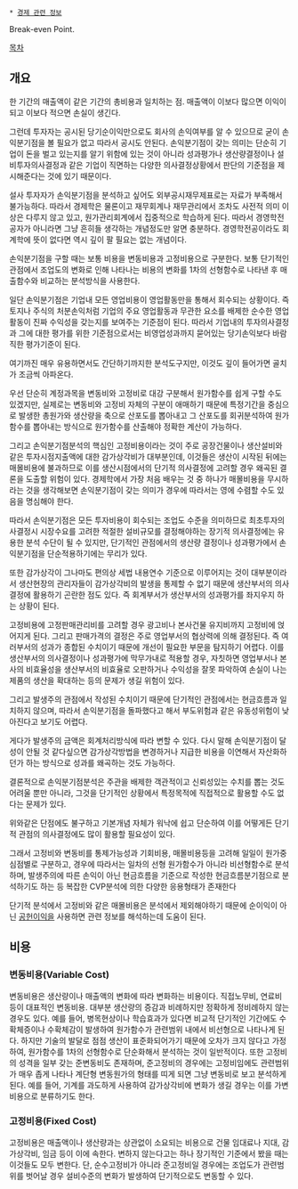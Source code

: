  * [[경제 관련 정보]]

Break-even Point.

[[목차]]
== 개요 ==
한 기간의 매출액이 같은 기간의 총비용과 일치하는 점. 매출액이 이보다 많으면 이익이 되고 이보다 적으면 손실이 생긴다.

그런데 투자자는 공시된 당기순이익만으로도 회사의 손익여부를 알 수 있으므로 굳이 손익분기점을 볼 필요가 없고 따라서 공시도 안된다. 손익분기점이 갖는 의미는 단순히 기업이 돈을 벌고 있는지를 알기 위함에 있는 것이 아니라 성과평가나 생산량결정이나 설비투자의사결정과 같은 기업이 직면하는 다양한 의사결정상황에서 판단의 기준점을 제시해준다는 것에 있기 때문이다.

설사 투자자가 손익분기점을 분석하고 싶어도 외부공시재무제표로는 자료가 부족해서 불가능하다. 따라서 경제학은 물론이고 재무회계나 재무관리에서 조차도 사전적 의미 이상은 다루지 않고 있고, 원가관리회계에서 집중적으로 학습하게 된다. 따라서 경영학전공자가 아니라면 그냥 흔히들 생각하는 개념정도만 알면 충분하다. 경영학전공이라도 회계학에 뜻이 없다면 역시 깊이 팔 필요는 없는 개념이다.

손익분기점을 구할 때는 보통 비용을 변동비용과 고정비용으로 구분한다. 보통 단기적인 관점에서 조업도의 변화로 인해 나타나는 비용의 변화를 1차의 선형함수로 나타낸 후 매출함수와 비교하는 분석방식을 사용한다.

일단 손익분기점은 기업내 모든 영업비용이 영업활동만을 통해서 회수되는 상황이다. 즉 토지나 주식의 처분손익처럼 기업의 주요 영업활동과 무관한 요소를 배제한 순수한 영업활동이 진짜 수익성을 갖는지를 보여주는 기준점이 된다. 따라서 기업내의 투자의사결정과 그에 대한 평가를 위한 기준점으로서는 비영업성과까지 묻어있는 당기손익보다 바람직한 평가기준이 된다.

여기까진 매우 유용하면서도 간단하기까지한 분석도구지만, 이것도 깊이 들어가면 골치가 조금씩 아파온다.

우선 단순히 계정과목을 변동비와 고정비로 대강 구분해서 원가함수를 쉽게 구할 수도 있겠지만, 실제로는 변동비와 고정비 자체의 구분이 애매하기 때문에 특정기간을 중심으로 발생한 총원가와 생산량을 축으로 산포도를 뽑아내고 그 산포도를 회귀분석하여 원가함수를 뽑아내는 방식으로 원가함수를 산출해야 정확한 계산이 가능하다.

그리고 손익분기점분석의 핵심인 고정비용이라는 것이 주로 공장건물이나 생산설비와 같은 투자시점지출액에 대한 감가상각비가 대부분인데, 이것들은 생산이 시작된 뒤에는 매몰비용에 불과하므로 이를 생산시점에서의 단기적 의사결정에 고려할 경우 왜곡된 결론을 도출할 위험이 있다. 경제학에서 가장 처음 배우는 것 중 하나가 매몰비용을 무시하라는 것을 생각해보면 손익분기점이 갖는 의미가 경우에 따라서는 영에 수렴할 수도 있음을 명심해야 한다.

따라서 손익분기점은 모든 투자비용이 회수되는 조업도 수준을 의미하므로 최초투자의사결정시 시장수요를 고려한 적절한 설비규모를 결정해야하는 장기적 의사결정에는 유용한 분석 수단이 될 수 있지만, 단기적인 관점에서의 생산량 결정이나 성과평가에서 손익분기점을 단순적용하기에는 무리가 있다.

또한 감가상각이 그나마도 편의상 세법 내용연수 기준으로 이루어지는 것이 대부분이라서 생산현장의 관리자들이 감가상각비의 발생을 통제할 수 없기 때문에 생산부서의 의사결정에 활용하기 곤란한 점도 있다. 즉 회계부서가 생산부서의 성과평가를 좌지우지 하는 상황이 된다.

고정비용에 고정판매관리비를 고려할 경우 광고비나 본사건물 유지비까지 고정비에 얹어지게 된다. 그리고 판매가격의 결정은 주로 영업부서의 협상력에 의해 결정된다. 즉 여러부서의 성과가 종합된 수치이기 때문에 개선이 필요한 부문을 탐지하기 어렵다. 이를 생산부서의 의사결정이나 성과평가에 막무가내로 적용할 경우, 자칫하면 영업부서나 본사의 비효율성을 생산부서의 비효율로 오판하거나 수익성을 잘못 파악하여 손실이 나는 제품의 생산을 확대하는 등의 문제가 생길 위험이 있다.

그리고 발생주의 관점에서 작성된 수치이기 때문에 단기적인 관점에서는 현금흐름과 일치하지 않으며, 따라서 손익분기점을 돌파했다고 해서 부도위험과 같은 유동성위험이 낮아진다고 보기도 어렵다.

게다가 발생주의 금액은 회계처리방식에 따라 변할 수 있다. 다시 말해 손익분기점이 달성이 안될 것 같다싶으면 감가상각방법을 변경하거나 지급한 비용을 이연해서 자산화하던가 하는 방식으로 성과를 왜곡하는 것도 가능하다.

결론적으로 손익분기점분석은 주관을 배제한 객관적이고 신뢰성있는 수치를 뽑는 것도 어려울 뿐만 아니라, 그것을 단기적인 상황에서 특정목적에 직접적으로 활용할 수도 없다는 문제가 있다.

위와같은 단점에도 불구하고 기본개념 자체가 워낙에 쉽고 단순하여 이를 어떻게든 단기적 관점의 의사결정에도 많이 활용할 필요성이 있다.

그래서 고정비와 변동비를 통제가능성과 기회비용, 매몰비용등을 고려해 일일이 원가중심점별로 구분하고, 경우에 따라서는 일차의 선형 원가함수가 아니라 비선형함수로 분석하며, 발생주의에 따른 손익이 아닌 현금흐름을 기준으로 작성한 현금흐름분기점으로 분석하기도 하는 등 복잡한 CVP분석에 의한 다양한 응용형태가 존재한다

단기적 분석에서 고정비와 같은 매몰비용은 분석에서 제외해야하기 때문에 순이익이 아닌 [[공헌이익]]을 사용하면 관련 정보를 해석하는데 도움이 된다.

== 비용 ==
=== 변동비용(Variable Cost) ===
변동비용은 생산량이나 매출액의 변화에 따라 변화하는 비용이다. 직접노무비, 연료비 등이 대표적인 변동비용. 대부분 생산량의 증감과 비례하지만 정확하게 정비례하지 않는 경우도 있다. 예를 들어, 병목현상이나 학습효과가 있다면 비교적 단기적인 기간에도 수확체증이나 수확체감이 발생하여 원가함수가 관련범위 내에서 비선형으로 나타나게 된다. 하지만 기술의 발달로 점점 생산이 표준화되어가기 때문에 오차가 크지 않다고 가정하여, 원가함수를 1차의 선형함수로 단순화해서 분석하는 것이 일반적이다.
또한 고정비의 성격을 일부 갖는 준변동비도 존재하며, 준고정비의 경우에는 고정비임에도 관련범위가 매우 좁게 나타나 계단형 변동원가의 형태를 띠게 되면 그냥 변동비로 보고 분석하게 된다. 예를 들어, 기계를 과도하게 사용하여 감가상각비에 변화가 생길 경우는 이를 가변비용으로 분류하기도 한다.

=== 고정비용(Fixed Cost) ===
고정비용은 매출액이나 생산량과는 상관없이 소요되는 비용으로 건물 임대료나 지대, 감가상각비, 임금 등이 이에 속한다. 변하지 않는다고는 하나 장기적인 기준에서 봤을 때는 이것들도 모두 변한다. 단, 순수고정비가 아니라 준고정비일 경우에는 조업도가 관련범위를 벗어날 경우 설비수준의 변화가 발생하여 단기적으로도 변동할 수 있다.
